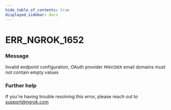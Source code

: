 ```yaml
---
hide_table_of_contents: true
displayed_sidebar: docs
---
```



# ERR_NGROK_1652

### Message

Invalid endpoint configuration, OAuth provider `PROVIDER` email domains must not contain empty values

<ErrorDetails error="err_ngrok_1652" />

### Further help

If you're having trouble resolving this error, please reach out to [support@ngrok.com](mailto:support@ngrok.com?subject=Help%20with%20ERR_NGROK_1652)
